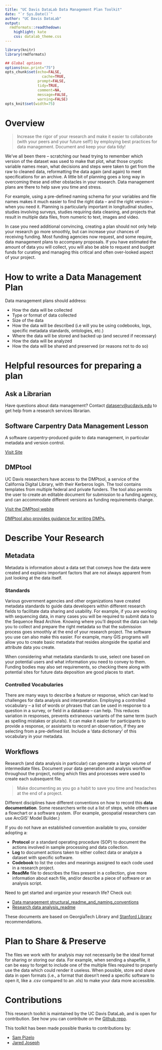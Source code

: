 ```yaml
---
title: "UC Davis DataLab Data Management Plan Toolkit"
date: "`r Sys.Date()`"
author: "UC Davis DataLab"
output:
  rmdformats::readthedown:
    highlight: kate
    css: datalab_theme.css
---
```


```r
library(knitr)
library(rmdformats)

## Global options
options(max.print="75")
opts_chunk$set(echo=FALSE,
	             cache=TRUE,
               prompt=FALSE,
               tidy=TRUE,
               comment=NA,
               message=FALSE,
               warning=FALSE)
opts_knit$set(width=75)
```

# Overview

>Increase the rigor of your research and make it easier to collaborate (with your peers and your future self!) by employing best practices for data management. Document and keep your data tidy!

We’ve all been there – scratching our head trying to remember which version of the dataset was used to make that plot, what those cryptic variable names mean, what decisions and steps were taken to get from the raw to cleaned data, reformatting the data again (and again) to meet specifications for an archive. A little bit of planning goes a long way in overcoming these and other obstacles in your research. Data management plans are there to help save you time and stress.

For example, using a pre-defined naming schema for your variables and file names makes it much easier to find the right data – and the right version – when you need it. Planning is particularly important in longitudinal studies, studies involving surveys, studies requiring data cleaning, and projects that result in multiple data files, from numeric to text, images and video. 

In case you need additional convincing, creating a plan should not only help your research go more smoothly, but can increase your chances of receiving funding. Most funding agencies now request, and some require, data management plans to accompany proposals. If you have estimated the amount of data you will collect, you will also be able to request and budget funds for curating and managing this critical and often over-looked aspect of your project. 

# How to write a Data Management Plan

Data management plans should address:

* How the data will be collected
* Type or format of data collected
* Size of the data
* How the data will be described (i.e will you be using codebooks, logs, specific metadata standards, ontologies, etc.)
* Where the data will be stored and backed up (and secured if necessary)
* How the data will be analyzed
* How the data will be shared and preserved (or reasons not to do so)

# Helpful resources for preparing a plan


## Ask a Librarian ##

Have questions about data management? Contact [dataserv@ucdavis.edu](dataserv@ucdavis.edu) to get help from a research services librarian.

## Software Carpentry Data Management Lesson

A software carpentry-produced guide to data management, in particular metadata and version control.

[Visit Site](https://v4.software-carpentry.org/data/mgmt.html){rel="noopener noreferrer" target="_blank"}

## DMPtool

UC Davis researchers have access to the DMPtool, a service of the California Digital Library, with their Kerberos login. The tool contains templates from multiple federal and private funders. The tool also permits the user to create an editable document for submission to a funding agency, and can accommodate different versions as funding requirements change.

[Visit the DMPtool webite](https://dmptool.org/){rel="noopener noreferrer" target="_blank"}

[DMPtool also provides guidance for writing DMPs.](https://dmptool.org/general_guidance){rel="noopener noreferrer" target="_blank"}

# Describe Your Research

## Metadata

Metadata is information about a data set that conveys how the data were created and explains important factors that are not always apparent from just looking at the data itself.

### Standards

Various government agencies and other organizations have created metadata standards to guide data developers within different research fields to facilitate data sharing and usability. For example, if you are working with sequencing data, in many cases you will be required to submit data to the Sequence Read Archive. Knowing where you’ll deposit the data can help you to collect and prepare the right metadata so that the submission process goes smoothly at the end of your research project. The software you use can also make this easier. For example, many GIS programs will allow you to create basic metadata that resides alongside the spatial and attribute data you create.

When considering what metadata standards to use, select one based on your potential users and what information you need to convey to them. Funding bodies may also set requirements, so checking there along with potential sites for future data deposition are good places to start.

### Controlled Vocabularies

There are many ways to describe a feature or response, which can lead to challenges for data analysis and interpretation. Employing a controlled vocabulary – a list of words or phrases that can be used in response to a question in a survey, or field in a database – can help. This reduces variation in responses, prevents extraneous variants of the same term (such as spelling mistakes or plurals). It can make it easier for participants to provide a response, or assistants to record an observation, if they are selecting from a pre-defined list. Include a ‘data dictionary’ of this vocabulary in your metadata.

## Workflows

Research (and data analysis in particular) can generate a large volume of intermediate files. Document your data generation and analysis workflow throughout the project, noting which files and processes were used to create each subsequent file. 

>Make documenting as you go a habit to save you time and headaches at the end of a project.

Different disciplines have different conventions on how to record this **data documentation**. Some researchers write out a list of steps, while others use a flowchart or a software system. (For example, geospatial researchers can use ArcGIS’ Model Builder.)

If you do not have an established convention available to you, consider adopting a:

* **Protocol** or a standard operating procedure (SOP) to document the actions involved in sample processing and data collection.
* **Log** to document actions taken to either collect data or analyze a dataset with specific software.
* **Codebook** to list the codes and meanings assigned to each code used in a research project.
* **ReadMe** file to describes the files present in a collection, give more information about each file, and/or describe a piece of software or an analysis script.

Need to get started and organize your research life? Check out:

* [Data management structural_readme_and_naming_conventions](https://www.library.ucdavis.edu/wp-content/uploads/2018/09/structural_readme_and_naming_conventions.txt){rel="noopener noreferrer" target="_blank"}
* [Research data analysis_readme](https://www.library.ucdavis.edu/wp-content/uploads/2018/09/analysis_readme.txt){rel="noopener noreferrer" target="_blank"}

These documents are based on GeorgiaTech Library and [Stanford Library](https://library.stanford.edu/research/data-management-services/data-best-practices/best-practices-file-naming){rel="noopener noreferrer" target="_blank"} recommendations.

# Plan to Share & Preserve

The files we work with for analysis may not necessarily be the ideal format for sharing or storing our data. For example, when sending a shapefile, it can be easy to forget to include one of the multiple files required to properly use the data which could render it useless. When possible, store and share data in open formats (i.e., a format that doesn’t need a specific software to open it, like a .csv compared to an .xls) to make your data more accessible.

# Contributions

This research toolkit is maintained by the UC Davis DataLab, and is open for contribution. See how you can contribute on the [Github repo](https://github.com/ucdavisdatalab/research-toolkits){rel="noopener noreferrer" target="_blank"}.

This toolkit has been made possible thanks to contributions by:

* [Sam Pizelo](https://www.samuelpizelo.com/){rel="noopener noreferrer" target="_blank"}
* [Jared Joseph](https://jnjoseph.com/){rel="noopener noreferrer" target="_blank"}
